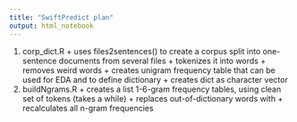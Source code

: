 ```yaml
---
title: "SwiftPredict plan"
output: html_notebook
---
```


1. corp_dict.R
        + uses files2sentences() to create a corpus split into one-sentence documents from several files
        + tokenizes it into words
        + removes weird words
        + creates unigram frequency table that can be used for EDA and to define dictionary
        + creates dict as character vector
2. buildNgrams.R
        + creates a list 1-6-gram frequency tables, using clean set of tokens (takes a while)
        + replaces out-of-dictionary words with <UNK>
        + recalculates all n-gram frequencies